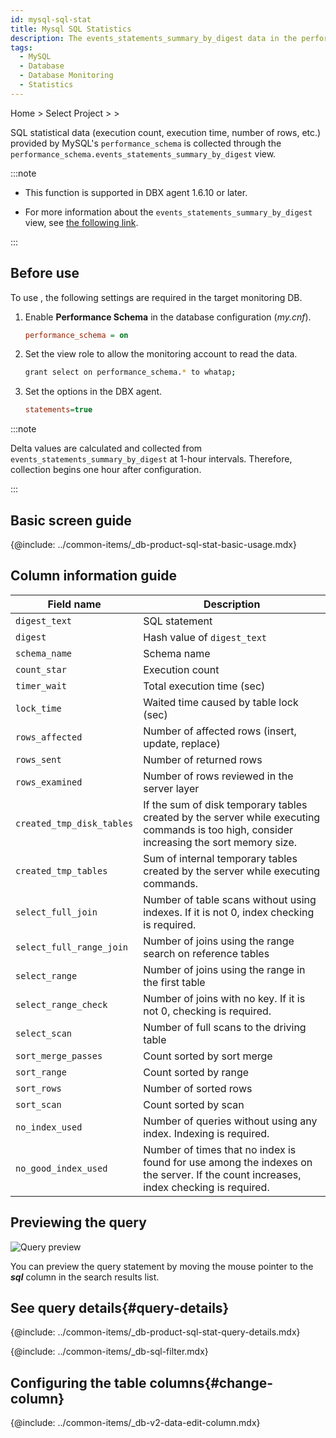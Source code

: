 ```yaml
---
id: mysql-sql-stat
title: Mysql SQL Statistics
description: The events_statements_summary_by_digest data in the performance_schema is collected once an hour to provide statistical data. Use it for SQL analysis along with the existing `SQL statistics` menu based on active sessions.
tags:
  - MySQL
  - Database
  - Database Monitoring
  - Statistics
---
```


Home > Select Project > <Cmdname sid="side_reportStat" className="uitext" /> > <Cmdname sid="side_mysqlStat" className="uitext" />

SQL statistical data (execution count, execution time, number of rows, etc.) provided by MySQL's `performance_schema` is collected through the `performance_schema.events_statements_summary_by_digest` view. 

:::note

- This function is supported in DBX agent 1.6.10 or later.

- For more information about the `events_statements_summary_by_digest` view, see [the following link](https://dev.mysql.com/doc/refman/8.0/en/performance-schema-statement-summary-tables.html).

:::

## Before use

To use <Cmdname sid="side_mysqlStat" className="uitext" />, the following settings are required in the target monitoring DB.

1. Enable **Performance Schema** in the database configuration (_my.cnf_).

   ```ini title='my.cnf'
   performance_schema = on
   ```

2. Set the view role to allow the monitoring account to read the data.

   ```bash
   grant select on performance_schema.* to whatap;
   ```

3. Set the options in the DBX agent.

   ```ini title='whatap.conf'
   statements=true
   ```

:::note

Delta values are calculated and collected from `events_statements_summary_by_digest` at 1-hour intervals. Therefore, collection begins one hour after configuration.

:::

## Basic screen guide

<ImgLang img='db-mysql-sql-stat.png' desc='MYSQL SQL Statistics' />

{@include: ../common-items/_db-product-sql-stat-basic-usage.mdx} 

## Column information guide

| Field name                | Description                                                                                                                               |
| ------------------------- | ----------------------------------------------------------------------------------------------------------------------------------------- |
| `digest_text`             | SQL statement                                                                                                                             |
| `digest`                  | Hash value of `digest_text`                                                                                                               |
| `schema_name`             | Schema name                                                                                                                               |
| `count_star`              | Execution count                                                                                                                           |
| `timer_wait`              | Total execution time (sec)                                                                                                                |
| `lock_time`               | Waited time caused by table lock (sec)                                                                                                    |
| `rows_affected`           | Number of affected rows (insert, update, replace)                                                                                         |
| `rows_sent`               | Number of returned rows                                                                                                                   |
| `rows_examined`           | Number of rows reviewed in the server layer                                                                                               |
| `created_tmp_disk_tables` | If the sum of disk temporary tables created by the server while executing commands is too high, consider increasing the sort memory size. |
| `created_tmp_tables`      | Sum of internal temporary tables created by the server while executing commands.                                                          |
| `select_full_join`        | Number of table scans without using indexes. If it is not 0, index checking is required.                                                  |
| `select_full_range_join`  | Number of joins using the range search on reference tables                                                                                |
| `select_range`            | Number of joins using the range in the first table                                                                                        |
| `select_range_check`      | Number of joins with no key. If it is not 0, checking is required.                                                                        |
| `select_scan`             | Number of full scans to the driving table                                                                                                 |
| `sort_merge_passes`       | Count sorted by sort merge                                                                                                                |
| `sort_range`              | Count sorted by range                                                                                                                     |
| `sort_rows`               | Number of sorted rows                                                                                                                     |
| `sort_scan`               | Count sorted by scan                                                                                                                      |
| `no_index_used`           | Number of queries without using any index. Indexing is required.                                                                          |
| `no_good_index_used`      | Number of times that no index is found for use among the indexes on the server. If the count increases, index checking is required.       |

## Previewing the query

![Query preview](/img/db-sql-preview.png)

You can preview the query statement by moving the mouse pointer to the **_sql_** column in the search results list.

## See query details{#query-details}

<ImgLang img='db-sql-details-postgresql.png' desc='SQL details' />

{@include: ../common-items/_db-product-sql-stat-query-details.mdx}

<!-- 필터 조건추가하기-->

{@include: ../common-items/_db-sql-filter.mdx}

## Configuring the table columns{#change-column}

{@include: ../common-items/_db-v2-data-edit-column.mdx} 
